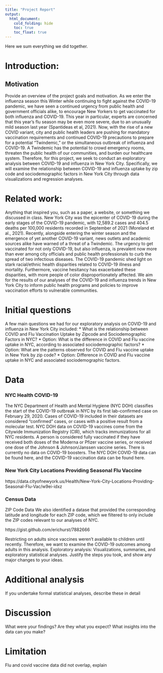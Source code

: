```yaml
---
title: "Project Report"
output: 
  html_document:
    cold_folding: hide
    toc: true
    toc_float: true
---
```


Here we sum everything we did together. 

# Introduction: 
## Motivation
Provide an overview of the project goals and motivation.
As we enter the influenza season this Winter while continuing to fight against the COVID-19 pandemic, we have seen a continued urgency from public health and government officials alike, to encourage New Yorkers to get vaccinated for both influenza and COVID-19. This year in particular, experts are concerned that this year's flu season may be even more severe, due to an unusually mild season last year (Spantideas et al, 2021). Now, with the rise of a new COVID variant, city and public health leaders are pushing for mandatory vaccination requirements and continued COVID-19 precautions to prepare for a potential “Twindemic,” or the simultaneous outbreak of influenza and COVID-19. A Twindemic has the potential to crowd emergency rooms, threaten the public health of our communities, and burden our healthcare system. Therefore, for this project, we seek to conduct an exploratory analysis between COVID-19 and influenza in New York City.  Specifically, we will examine the relationship between COVID-19 and influenza uptake by zip code and sociodemographic factors in New York City through data visualizations and regression analyses. 
 
# Related work: 
Anything that inspired you, such as a paper, a website, or something we discussed in class.
New York City was the epicenter of  COVID-19 during the early stages of the COVID-19 pandemic, with 12,589.2 cases and 404.5 deaths per 100,000 residents recorded in September of 2021 (Moreland et al., 2021). Recently, alongside entering the winter season and the emergence of yet another COVID-19 variant, news outlets and academic sources alike have warned of a threat of a Twindemic. The urgency to get vaccinated for not only COVID-19, but also influenza, is prevalent now more than ever among city officials and public health professionals to curb the spread of two infectious diseases. The COVID-19 pandemic shed light on stark racial/ethnic health disparities related to COVID-19 illness and mortality. Furthermore, vaccine hesitancy has exacerbated these disparities, with more people of color disproportionately affected. We aim for the results of our analyses of the COVID-19 and influenza trends in New York City to inform public health programs and policies to improve vaccination efforts to vulnerable communities. 
 
# Initial questions
A few main questions we had for our exploratory analysis on COVID-19 and influenza in New York City included: 
* What is the relationship between COVID and Flu Vaccination Uptake by Zipcode and Sociodemographic Factors in NYC?
* Option:  What is the difference in COVID and Flu vaccine uptake in NYC, according to  associated sociodemographic factors?
* Option: What are the patterns observed for COVID and Flu vaccine uptake in New York by zip code?
* Option: Difference in COVID and Flu vaccine uptake in NYC and associated sociodemographic factors.
 
 
# Data

### NYC Health COVID-19 
The NYC Department of Health and Mental Hygiene (NYC DOH) classifies the start of the COVID-19 outbreak in NYC by its first lab-confirmed case on February 29, 2020. Cases of COVID-19 included in their datasets are considered “confirmed” cases, or cases with a positive result from a molecular test. NYC DOH data on COVID-19 vaccines come from the Citywide Immunization Registry (CIR), which tracks immunizations for all NYC residents. A person is considered fully vaccinated if they have received both doses of the Moderna or Pfizer vaccine series, or received one dose of the Johnson & Johnson/Janssen vaccine series. There is currently no data on COVID-19 boosters. The NYC DOH COVID-19 data can be found here, and the COVID-19 vaccination data can be found here. 

### New York City Locations Providing Seasonal Flu Vaccine

https://data.cityofnewyork.us/Health/New-York-City-Locations-Providing-Seasonal-Flu-Vac/w9ei-idxz

### Census Data

ZIP Code Data
We also identified a datase that provided the corresponding latitude and longitude for each ZIP code, which we filtered to only include the ZIP codes relevant to our analyses of NYC.

https://gist.github.com/erichurst/7882666

 
Restricting on adults since vaccines weren’t available to children until recently. Therefore, we want to examine the COVID-19 outcomes among adults in this analysis. 
Exploratory analysis: Visualizations, summaries, and exploratory statistical analyses. Justify the steps you took, and show any major changes to your ideas.
 
 
# Additional analysis
If you undertake formal statistical analyses, describe these in detail
 
 
# Discussion
What were your findings? Are they what you expect? What insights into the data can you make?


# Limitation
Flu and covid vaccine data did not overlap, explain
